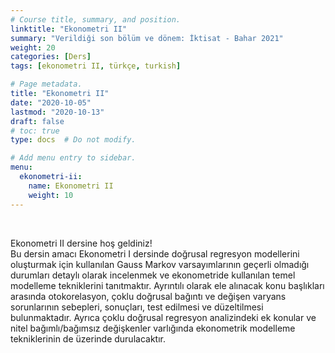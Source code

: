 ```yaml
---
# Course title, summary, and position.
linktitle: "Ekonometri II"
summary: "Verildiği son bölüm ve dönem: İktisat - Bahar 2021"
weight: 20
categories: [Ders]
tags: [ekonometri II, türkçe, turkish]

# Page metadata.
title: "Ekonometri II"
date: "2020-10-05"
lastmod: "2020-10-13"
draft: false
# toc: true
type: docs  # Do not modify.

# Add menu entry to sidebar.
menu:
  ekonometri-ii:
    name: Ekonometri II
    weight: 10
---
```


<br>

Ekonometri II dersine hoş geldiniz!  
Bu dersin amacı Ekonometri I dersinde doğrusal regresyon modellerini oluşturmak için kullanılan Gauss Markov varsayımlarının geçerli olmadığı durumları detaylı olarak incelenmek ve ekonometride kullanılan temel modelleme tekniklerini tanıtmaktır. Ayrıntılı olarak ele alınacak konu başlıkları arasında otokorelasyon, çoklu doğrusal bağıntı ve değişen varyans sorunlarının sebepleri, sonuçları, test edilmesi ve düzeltilmesi bulunmaktadır. Ayrıca çoklu doğrusal regresyon analizindeki ek konular ve nitel bağımlı/bağımsız değişkenler varlığında ekonometrik modelleme tekniklerinin de üzerinde durulacaktır.

